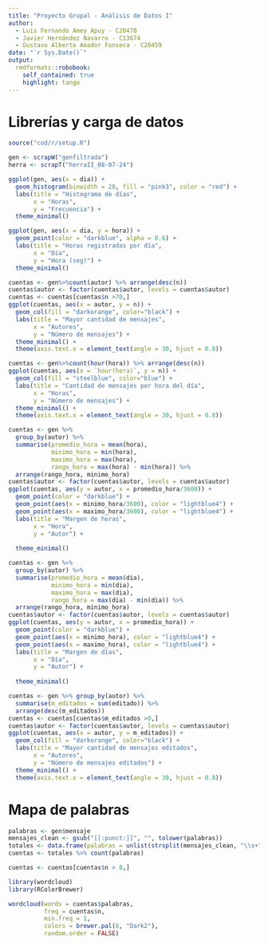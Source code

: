 ```yaml
---
title: "Proyecto Grupal - Análisis de Datos I"
author: 
  - Luis Fernando Amey Apuy - C20470
  - Javier Hernández Navarro - C13674
  - Gustavo Alberto Amador Fonseca - C20459
date: "`r Sys.Date()`"
output:
  rmdformats::robobook:
    self_contained: true
    highlight: tango
---
```


# Librerías y carga de datos
```r
source("cod/r/setup.R")
```

```r
gen <- scrapW("genfiltrada")
herra <- scrapT("herraII_08-07-24")
```

```r
ggplot(gen, aes(x = dia)) +
  geom_histogram(binwidth = 28, fill = "pink3", color = "red") +
  labs(title = "Histograma de días",
       x = "Horas",
       y = "Frecuencia") +
  theme_minimal() 

```

```r
ggplot(gen, aes(x = dia, y = hora)) +
  geom_point(color = "darkblue", alpha = 0.6) +
  labs(title = "Horas registradas por día",
       x = "Día",
       y = "Hora (seg)") +
  theme_minimal()

```

```r
cuentas <- gen%>%count(autor) %>% arrange(desc(n))
cuentas$autor <- factor(cuentas$autor, levels = cuentas$autor)
cuentas <- cuentas[cuentas$n >70,]
ggplot(cuentas, aes(x = autor, y = n)) +
  geom_col(fill = "darkorange", color="black") +
  labs(title = "Mayor cantidad de mensajes",
       x = "Autores",
       y = "Número de mensajes") +
  theme_minimal() +
  theme(axis.text.x = element_text(angle = 30, hjust = 0.8))
```

```r
cuentas <- gen%>%count(hour(hora)) %>% arrange(desc(n))
ggplot(cuentas, aes(x = `hour(hora)`, y = n)) +
  geom_col(fill = "steelblue", color="blue") +
  labs(title = "Cantidad de mensajes por hora del día",
       x = "Horas",
       y = "Número de mensajes") +
  theme_minimal() +
  theme(axis.text.x = element_text(angle = 30, hjust = 0.8))
```

```r
cuentas <- gen %>%
  group_by(autor) %>%
  summarise(promedio_hora = mean(hora), 
            minimo_hora = min(hora),
            maximo_hora = max(hora),
            rango_hora = max(hora) - min(hora)) %>% 
  arrange(rango_hora, minimo_hora)
cuentas$autor <- factor(cuentas$autor, levels = cuentas$autor)
ggplot(cuentas, aes(y = autor, x = promedio_hora/3600)) +
  geom_point(color = "darkblue") +
  geom_point(aes(x = minimo_hora/3600), color = "lightblue4") +
  geom_point(aes(x = maximo_hora/3600), color = "lightblue4") +
  labs(title = "Margen de horas",
       x = "Hora",
       y = "Autor") +
  
  theme_minimal()
```

```r
cuentas <- gen %>%
  group_by(autor) %>%
  summarise(promedio_hora = mean(dia), 
            minimo_hora = min(dia),
            maximo_hora = max(dia),
            rango_hora = max(dia) - min(dia)) %>% 
  arrange(rango_hora, minimo_hora)
cuentas$autor <- factor(cuentas$autor, levels = cuentas$autor)
ggplot(cuentas, aes(y = autor, x = promedio_hora)) +
  geom_point(color = "darkblue") +
  geom_point(aes(x = minimo_hora), color = "lightblue4") +
  geom_point(aes(x = maximo_hora), color = "lightblue4") +
  labs(title = "Margen de días",
       x = "Día",
       y = "Autor") +
  
  theme_minimal()
```

```r
cuentas <- gen %>% group_by(autor) %>% 
  summarise(m_editados = sum(editado)) %>% 
  arrange(desc(m_editados))
cuentas <- cuentas[cuentas$m_editados >0,]
cuentas$autor <- factor(cuentas$autor, levels = cuentas$autor)
ggplot(cuentas, aes(x = autor, y = m_editados)) +
  geom_col(fill = "darkorange", color="black") +
  labs(title = "Mayor cantidad de mensajes editados",
       x = "Autores",
       y = "Número de mensajes editados") +
  theme_minimal() +
  theme(axis.text.x = element_text(angle = 30, hjust = 0.8))

```

# Mapa de palabras

```r
palabras <- gen$mensaje
mensajes_clean <- gsub("[[:punct:]]", "", tolower(palabras))
totales <- data.frame(palabras = unlist(strsplit(mensajes_clean, "\\s+")))
cuentas <- totales %>% count(palabras)

cuentas <- cuentas[cuentas$n > 8,]
```

```r
library(wordcloud)
library(RColorBrewer)

wordcloud(words = cuentas$palabras,
          freq = cuentas$n,
          min.freq = 1,
          colors = brewer.pal(8, "Dark2"),
          random.order = FALSE)
```



